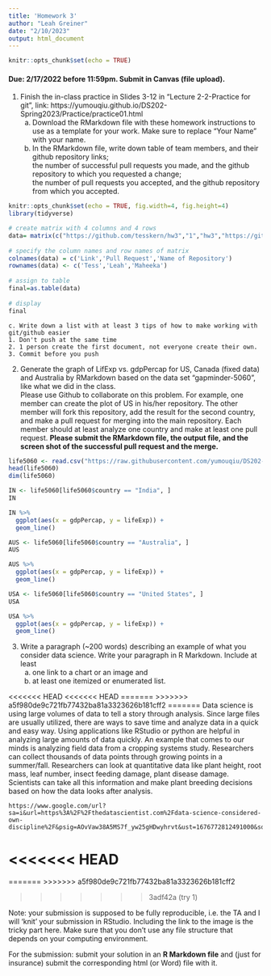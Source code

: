 ```yaml
---
title: 'Homework 3'
author: "Leah Greiner"
date: "2/10/2023"
output: html_document 
---
```

 
```r
knitr::opts_chunk$set(echo = TRUE)
```

#### Due: 2/17/2022 before 11:59pm. Submit in Canvas (file upload).

1. Finish the in-class practice in Slides 3-12 in "Lecture 2-2-Practice for git", link: https://yumouqiu.github.io/DS202-Spring2023/Practice/practice01.html  
    a. Download the RMarkdown file with these homework instructions to use as a template for your work. Make sure to replace "Your Name" with your name.  
    b. In the RMarkdown file, write down table of team members, and their github repository links;   
the number of successful pull requests you made, and the github repository to which you requested a change;  
the number of pull requests you accepted, and the github repository from which you accepted.

```r
knitr::opts_chunk$set(echo = TRUE, fig.width=4, fig.height=4)
library(tidyverse)
```

```r
# create matrix with 4 columns and 4 rows
data= matrix(c("https://github.com/tesskern/hw3","1","hw3","https://github.com/leahgreiner/hw3","2","hw3","https://github.com/dmaheeka/hw3","1","hw3"), ncol=3, byrow=TRUE)
 
# specify the column names and row names of matrix
colnames(data) = c('Link','Pull Request','Name of Repository')
rownames(data) <- c('Tess','Leah','Maheeka')
 
# assign to table
final=as.table(data)
 
# display
final
```
    c. Write down a list with at least 3 tips of how to make working with git/github easier  
    1. Don't push at the same time
    2. 1 person create the first document, not everyone create their own.
    3. Commit before you push




2. Generate the graph of LifExp vs. gdpPercap for US, Canada (fixed data) and Australia by RMarkdown based on the data set "gapminder-5060", like what we did in the class.  
Please use Github to collaborate on this problem. For example, one member can create the plot of US in his/her repository. The other member will fork this repository, add the result for the second country, and make a pull request for merging into the main repository. Each member should at least analyze one country and make at least one pull request. **Please submit the RMarkdown file, the output file, and the screen shot of the successful pull request and the merge.**


































































```r
life5060 <- read.csv("https://raw.githubusercontent.com/yumouqiu/DS202-Spring2023/main/Lecture1_collaborative-environment/data/gapminder-5060.csv")
head(life5060)
dim(life5060)
```


```r
IN <- life5060[life5060$country == "India", ]
IN
```

```r
IN %>% 
  ggplot(aes(x = gdpPercap, y = lifeExp)) +
  geom_line()
```

```r
AUS <- life5060[life5060$country == "Australia", ]
AUS
```
```r
AUS %>% 
  ggplot(aes(x = gdpPercap, y = lifeExp)) +
  geom_line() 
```


```r
USA <- life5060[life5060$country == "United States", ]
USA
```


```r
USA %>% 
  ggplot(aes(x = gdpPercap, y = lifeExp)) +
  geom_line()
```

































3. Write a paragraph (~200 words) describing an example of what you consider data science. Write your paragraph in R Markdown. Include at least 
    a. one link to a chart or an image and 
    b. at least one itemized or enumerated list.

<<<<<<< HEAD
<<<<<<< HEAD
=======
>>>>>>> a5f980de9c721fb77432ba81a3323626b181cff2
=======
    Data science is using large volumes of data to tell a story through analysis. Since large files are usually utilized, there are ways to save time and analyze data in a quick and easy
    way. Using applications like RStudio or python are helpful in analyzing large amounts of data quickly. 
    An example that comes to our minds is analyzing field data from a cropping systems study. Researchers can collect thousands of data points through growing points in a summer/fall. Researchers can look at quantitative data like plant height, root mass, leaf number, insect feeding damage, plant disease damage. Scientists can take all this information and make plant breeding decisions based on how the data looks after analysis. 
    
    https://www.google.com/url?sa=i&url=https%3A%2F%2Fthedatascientist.com%2Fdata-science-considered-own-discipline%2F&psig=AOvVaw38A5MS7f_yw25gHDwyhrvt&ust=1676772812491000&source=images&cd=vfe&ved=0CA8QjRxqFwoTCIDH7tL_nf0CFQAAAAAdAAAAABAD
    
   
<<<<<<< HEAD
=======






=======
>>>>>>> a5f980de9c721fb77432ba81a3323626b181cff2




>>>>>>> 3adf42a (try 1)

Note: your submission is supposed to be fully reproducible, i.e. the TA and I will 'knit' your submission in RStudio. Including the link to the image is the tricky part here. Make sure that you don't use any file structure that depends on your computing environment.


For the submission: submit your solution in an **R Markdown file** and (just for insurance) submit the corresponding html (or Word) file with it. 


